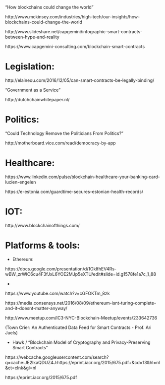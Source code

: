 

"How blockchains could change the world"

http://www.mckinsey.com/industries/high-tech/our-insights/how-blockchains-could-change-the-world



http://www.slideshare.net/capgemini/infographic-smart-contracts-between-hype-and-reality

https://www.capgemini-consulting.com/blockchain-smart-contracts



# Legislation:

http://elaineou.com/2016/12/05/can-smart-contracts-be-legally-binding/

"Government as a Service"

http://dutchchainwhitepaper.nl/



# Politics:

"Could Technology Remove the Politicians From Politics?"

http://motherboard.vice.com/read/democracy-by-app


# Healthcare:

https://www.linkedin.com/pulse/blockchain-healthcare-your-banking-card-lucien-engelen

https://e-estonia.com/guardtime-secures-estonian-health-records/


# IOT:

http://www.blockchainofthings.com/ 



# Platforms & tools:

- Ethereum:

https://docs.google.com/presentation/d/1OklfhEV4Rs-wBW_zrWlC6cu4F3fJxL6YOE2MJp5eXTU/edit#slide=id.g1578fe1a7c_1_88 

+

https://www.youtube.com/watch?v=cGFOKTm_8zk

https://media.consensys.net/2016/08/09/ethereum-isnt-turing-complete-and-it-doesnt-matter-anyway/

http://www.meetup.com/IC3-NYC-Blockchain-Meetup/events/233642736  

(Town Crier: An Authenticated Data Feed for Smart Contracts - Prof. Ari Juels)

- Hawk / "Blockchain Model of Cryptography and Privacy-Preserving Smart Contracts”

https://webcache.googleusercontent.com/search?q=cache:JE2IkaQDUZ4J:https://eprint.iacr.org/2015/675.pdf+&cd=13&hl=nl&ct=clnk&gl=nl

https://eprint.iacr.org/2015/675.pdf


